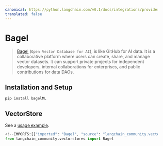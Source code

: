 ```yaml
---
canonical: https://python.langchain.com/v0.1/docs/integrations/providers/bagel
translated: false
---
```


# Bagel

> [Bagel](https://www.bagel.net/) (`Open Vector Database for AI`), is like GitHub for AI data.
It is a collaborative platform where users can create,
share, and manage vector datasets. It can support private projects for independent developers,
internal collaborations for enterprises, and public contributions for data DAOs.

## Installation and Setup

```bash
pip install bagelML
```

## VectorStore

See a [usage example](/docs/integrations/vectorstores/bagel).

```python
<!--IMPORTS:[{"imported": "Bagel", "source": "langchain_community.vectorstores", "docs": "https://api.python.langchain.com/en/latest/vectorstores/langchain_community.vectorstores.bagel.Bagel.html", "title": "Bagel"}]-->
from langchain_community.vectorstores import Bagel
```